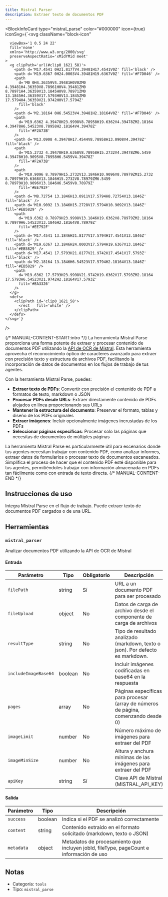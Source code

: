 ```yaml
---
title: Mistral Parser
description: Extraer texto de documentos PDF
---
```



<BlockInfoCard 
  type="mistral_parse"
  color="#000000"
  icon={true}
  iconSvg={`<svg className="block-icon"
      
      
      
      viewBox='1 0.5 24 22'
      fill='none'
      xmlns='http://www.w3.org/2000/svg'
      preserveAspectRatio='xMidYMid meet'
    >
      <g clipPath='url(#clip0_1621_58)'>
        <path d='M17.4541 0H21.8177V4.39481H17.4541V0Z' fill='black' />
        <path d='M19.6367 0H24.0003V4.39481H19.6367V0Z' fill='#F7D046' />
        <path
          d='M0 0H4.36359V4.39481H0V0ZM0 4.39481H4.36359V8.78961H0V4.39481ZM0 8.78971H4.36359V13.1845H0V8.78971ZM0 13.1845H4.36359V17.5793H0V13.1845ZM0 17.5794H4.36359V21.9742H0V17.5794Z'
          fill='black'
        />
        <path d='M2.18164 0H6.54523V4.39481H2.18164V0Z' fill='#F7D046' />
        <path
          d='M19.6362 4.39478H23.9998V8.78958H19.6362V4.39478ZM2.18164 4.39478H6.54523V8.78958H2.18164V4.39478Z'
          fill='#F2A73B'
        />
        <path d='M13.0908 4.39478H17.4544V8.78958H13.0908V4.39478Z' fill='black' />
        <path
          d='M15.2732 4.39478H19.6368V8.78958H15.2732V4.39478ZM6.5459 4.39478H10.9095V8.78958H6.5459V4.39478Z'
          fill='#F2A73B'
        />
        <path
          d='M10.9096 8.78979H15.2732V13.1846H10.9096V8.78979ZM15.2732 8.78979H19.6368V13.1846H15.2732V8.78979ZM6.5459 8.78979H10.9096V13.1846H6.5459V8.78979Z'
          fill='#EE792F'
        />
        <path d='M8.72754 13.1846H13.0911V17.5794H8.72754V13.1846Z' fill='black' />
        <path d='M10.9092 13.1846H15.2728V17.5794H10.9092V13.1846Z' fill='#EB5829' />
        <path
          d='M19.6362 8.78979H23.9998V13.1846H19.6362V8.78979ZM2.18164 8.78979H6.54523V13.1846H2.18164V8.78979Z'
          fill='#EE792F'
        />
        <path d='M17.4541 13.1846H21.8177V17.5794H17.4541V13.1846Z' fill='black' />
        <path d='M19.6367 13.1846H24.0003V17.5794H19.6367V13.1846Z' fill='#EB5829' />
        <path d='M17.4541 17.5793H21.8177V21.9742H17.4541V17.5793Z' fill='black' />
        <path d='M2.18164 13.1846H6.54523V17.5794H2.18164V13.1846Z' fill='#EB5829' />
        <path
          d='M19.6362 17.5793H23.9998V21.9742H19.6362V17.5793ZM2.18164 17.5793H6.54523V21.9742H2.18164V17.5793Z'
          fill='#EA3326'
        />
      </g>
      <defs>
        <clipPath id='clip0_1621_58'>
          <rect   fill='white' />
        </clipPath>
      </defs>
    </svg>`}
/>

{/* MANUAL-CONTENT-START:intro */}
La herramienta Mistral Parse proporciona una forma potente de extraer y procesar contenido de documentos PDF utilizando la [API de OCR de Mistral](https://mistral.ai/). Esta herramienta aprovecha el reconocimiento óptico de caracteres avanzado para extraer con precisión texto y estructura de archivos PDF, facilitando la incorporación de datos de documentos en los flujos de trabajo de tus agentes.

Con la herramienta Mistral Parse, puedes:

- **Extraer texto de PDFs**: Convertir con precisión el contenido de PDF a formatos de texto, markdown o JSON
- **Procesar PDFs desde URLs**: Extraer directamente contenido de PDFs alojados en línea proporcionando sus URLs
- **Mantener la estructura del documento**: Preservar el formato, tablas y diseño de los PDFs originales
- **Extraer imágenes**: Incluir opcionalmente imágenes incrustadas de los PDFs
- **Seleccionar páginas específicas**: Procesar solo las páginas que necesitas de documentos de múltiples páginas

La herramienta Mistral Parse es particularmente útil para escenarios donde tus agentes necesitan trabajar con contenido PDF, como analizar informes, extraer datos de formularios o procesar texto de documentos escaneados. Simplifica el proceso de hacer que el contenido PDF esté disponible para tus agentes, permitiéndoles trabajar con información almacenada en PDFs tan fácilmente como con entrada de texto directa.
{/* MANUAL-CONTENT-END */}

## Instrucciones de uso

Integra Mistral Parse en el flujo de trabajo. Puede extraer texto de documentos PDF cargados o de una URL.

## Herramientas

### `mistral_parser`

Analizar documentos PDF utilizando la API de OCR de Mistral

#### Entrada

| Parámetro | Tipo | Obligatorio | Descripción |
| --------- | ---- | ----------- | ----------- |
| `filePath` | string | Sí | URL a un documento PDF para ser procesado |
| `fileUpload` | object | No | Datos de carga de archivo desde el componente de carga de archivos |
| `resultType` | string | No | Tipo de resultado analizado \(markdown, texto o json\). Por defecto es markdown. |
| `includeImageBase64` | boolean | No | Incluir imágenes codificadas en base64 en la respuesta |
| `pages` | array | No | Páginas específicas para procesar \(array de números de página, comenzando desde 0\) |
| `imageLimit` | number | No | Número máximo de imágenes para extraer del PDF |
| `imageMinSize` | number | No | Altura y anchura mínimas de las imágenes para extraer del PDF |
| `apiKey` | string | Sí | Clave API de Mistral \(MISTRAL_API_KEY\) |

#### Salida

| Parámetro | Tipo | Descripción |
| --------- | ---- | ----------- |
| `success` | boolean | Indica si el PDF se analizó correctamente |
| `content` | string | Contenido extraído en el formato solicitado \(markdown, texto o JSON\) |
| `metadata` | object | Metadatos de procesamiento que incluyen jobId, fileType, pageCount e información de uso |

## Notas

- Categoría: `tools`
- Tipo: `mistral_parse`
